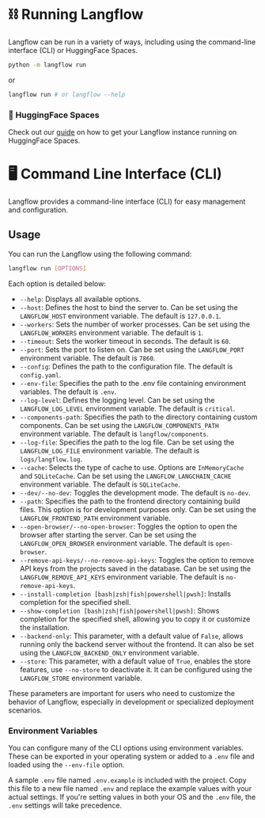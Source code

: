 # ⛓️ Running Langflow

Langflow can be run in a variety of ways, including using the command-line interface (CLI) or HuggingFace Spaces.

```bash
python -m langflow run
```

or

```bash
langflow run # or langflow --help
```

### 🤗 HuggingFace Spaces

Check out our [guide](./hugging-face-spaces) on how to get your Langflow instance running on HuggingFace Spaces.

# 🖥️ Command Line Interface (CLI)

Langflow provides a command-line interface (CLI) for easy management and configuration.

## Usage

You can run the Langflow using the following command:

```bash
langflow run [OPTIONS]
```

Each option is detailed below:

- `--help`: Displays all available options.
- `--host`: Defines the host to bind the server to. Can be set using the `LANGFLOW_HOST` environment variable. The default is `127.0.0.1`.
- `--workers`: Sets the number of worker processes. Can be set using the `LANGFLOW_WORKERS` environment variable. The default is `1`.
- `--timeout`: Sets the worker timeout in seconds. The default is `60`.
- `--port`: Sets the port to listen on. Can be set using the `LANGFLOW_PORT` environment variable. The default is `7860`.
- `--config`: Defines the path to the configuration file. The default is `config.yaml`.
- `--env-file`: Specifies the path to the .env file containing environment variables. The default is `.env`.
- `--log-level`: Defines the logging level. Can be set using the `LANGFLOW_LOG_LEVEL` environment variable. The default is `critical`.
- `--components-path`: Specifies the path to the directory containing custom components. Can be set using the `LANGFLOW_COMPONENTS_PATH` environment variable. The default is `langflow/components`.
- `--log-file`: Specifies the path to the log file. Can be set using the `LANGFLOW_LOG_FILE` environment variable. The default is `logs/langflow.log`.
- `--cache`: Selects the type of cache to use. Options are `InMemoryCache` and `SQLiteCache`. Can be set using the `LANGFLOW_LANGCHAIN_CACHE` environment variable. The default is `SQLiteCache`.
- `--dev/--no-dev`: Toggles the development mode. The default is `no-dev`.
- `--path`: Specifies the path to the frontend directory containing build files. This option is for development purposes only. Can be set using the `LANGFLOW_FRONTEND_PATH` environment variable.
- `--open-browser/--no-open-browser`: Toggles the option to open the browser after starting the server. Can be set using the `LANGFLOW_OPEN_BROWSER` environment variable. The default is `open-browser`.
- `--remove-api-keys/--no-remove-api-keys`: Toggles the option to remove API keys from the projects saved in the database. Can be set using the `LANGFLOW_REMOVE_API_KEYS` environment variable. The default is `no-remove-api-keys`.
- `--install-completion [bash|zsh|fish|powershell|pwsh]`: Installs completion for the specified shell.
- `--show-completion [bash|zsh|fish|powershell|pwsh]`: Shows completion for the specified shell, allowing you to copy it or customize the installation.
- `--backend-only`: This parameter, with a default value of `False`, allows running only the backend server without the frontend. It can also be set using the `LANGFLOW_BACKEND_ONLY` environment variable.
- `--store`: This parameter, with a default value of `True`, enables the store features, use `--no-store` to deactivate it. It can be configured using the `LANGFLOW_STORE` environment variable.

These parameters are important for users who need to customize the behavior of Langflow, especially in development or specialized deployment scenarios.

### Environment Variables

You can configure many of the CLI options using environment variables. These can be exported in your operating system or added to a `.env` file and loaded using the `--env-file` option.

A sample `.env` file named `.env.example` is included with the project. Copy this file to a new file named `.env` and replace the example values with your actual settings. If you're setting values in both your OS and the `.env` file, the `.env` settings will take precedence.